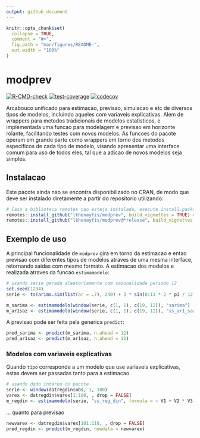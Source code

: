 ```yaml
---
output: github_document
---
```


<!-- README.md is generated from README.Rmd. Please edit that file -->

```r
knitr::opts_chunk$set(
  collapse = TRUE,
  comment = "#>",
  fig.path = "man/figures/README-",
  out.width = "100%"
)
```

# modprev

<!-- badges: start -->
[![R-CMD-check](https://github.com/lkhenayfis/modprev/workflows/R-CMD-check/badge.svg)](https://github.com/lkhenayfis/modprev/actions)
[![test-coverage](https://github.com/lkhenayfis/modprev/workflows/test-coverage/badge.svg)](https://github.com/lkhenayfis/modprev/actions)
[![codecov](https://codecov.io/gh/lkhenayfis/modprev/branch/master/graph/badge.svg?token=LKMK4R8W9N)](https://codecov.io/gh/lkhenayfis/modprev)
<!-- badges: end -->

Arcabouco unificado para estimacao, previsao, simulacao e etc de diversos tipos de modelos, 
incluindo aqueles com variaveis explicativas. Alem de wrappers para metodos tradicionais de modelos
estatisticos, e implementada uma funcao para modelagem e previsao em horizonte rolante, facilitando
testes com novos modelos. As funcoes do pacote operam em grande parte como wrappers em torno dos 
metodos especificos de cada tipo de modelo, visando apresentar uma interface comum para uso de todos
eles, tal que a adicao de novos modelos seja simples.

## Instalacao

Este pacote ainda nao se encontra disponibilizado no CRAN, de modo que deve ser instalado 
diretamente a partir do repositorio utilizando:

```r
# Caso a biblioteca remotes nao esteja instalada, execute install.packages("remotes") primeiro
remotes::install_github("lkhenayfis/modprev", build_vignettes = TRUE) # instalacao da versao de desenvolvimento
remotes::install_github("lkhenayfis/modprev@*release", build_vignettes = TRUE) # instalacao da ultima versao fechada
```

## Exemplo de uso

A principal funcionalidade de `modprev` gira em torno da estimacao e entao previsao com diferentes
tipos de modelos atraves de uma mesma interface, retornando saidas com mesmo formato. A estimacao
dos modelos e realizada atraves da funcao `estimamodelo`:

```r
# usando serie gerada aleatoriamente com sazonalidade periodo 12
set.seed(1234)
serie <- ts(arima.sim(list(ar = .7), 240) + 3 * sin(0:11 * 2 * pi / 12), frequency = 12)

m_sarima <- estimamodelo(window(serie, c(1, 1), c(19, 12)), "sarima")
m_ar1saz <- estimamodelo(window(serie, c(1, 1), c(19, 12)), "ss_ar1_saz")
```

A previsao pode ser feita pela generica `predict`:

```r
pred_sarima <- predict(m_sarima, n.ahead = 12)
pred_ar1saz <- predict(m_ar1saz, n.ahead = 12)
```

### Modelos com variaveis explicativas

Quando `tipo` corresponde a um modelo que use variaveis explicativas, estas devem ser passadas tanto
para a estimacao

```r
# usando dado interno do pacote
serie <- window(datregdin$obs, 1, 100)
varex <- datregdin$varex[1:100, , drop = FALSE]
m_regdin <- estimamodelo(serie, "ss_reg_din", formula = ~ V1 + V2 * V3, regdata = varex)
```

... quanto para previsao

```r
newvarex <- datregdin$varex[101:110, , drop = FALSE]
pred_regdin <- predict(m_regdin, newdata = newvarex)
```
